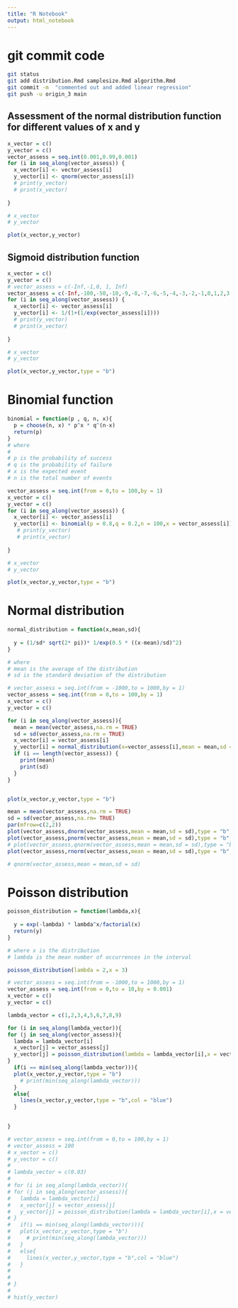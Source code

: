 ```yaml
---
title: "R Notebook"
output: html_notebook
---
```

# git commit code
```bash
git status
git add distribution.Rmd samplesize.Rmd algorithm.Rmd
git commit -m  "commented out and added linear regression"
git push -u origin_3 main
```
## Assessment of the normal distribution function for different values of x and y
```r

x_vector = c()
y_vector = c()
vector_assess = seq.int(0.001,0.99,0.001)
for (i in seq_along(vector_assess)) {
  x_vector[i] <- vector_assess[i]
  y_vector[i] <- qnorm(vector_assess[i])
  # print(y_vector)
  # print(x_vector)
  
}

# x_vector
# y_vector

plot(x_vector,y_vector)
```

## Sigmoid distribution function
```r

x_vector = c()
y_vector = c()
# vector_assess = c(-Inf,-1,0, 1, Inf)
vector_assess = c(-Inf,-100,-50,-10,-9,-8,-7,-6,-5,-4,-3,-2,-1,0,1,2,3,4,5,6,7,8,9,10,50,100,Inf)
for (i in seq_along(vector_assess)) {
  x_vector[i] <- vector_assess[i]
  y_vector[i] <- 1/(1+(1/exp(vector_assess[i])))
  # print(y_vector)
  # print(x_vector)
  
}

# x_vector
# y_vector

plot(x_vector,y_vector,type = "b")
```

# Binomial function 
```r
binomial = function(p , q, n, x){
  p = choose(n, x) * p^x * q^(n-x)
  return(p)
}
# where
# 
# p is the probability of success
# q is the probability of failure
# x is the expected event
# n is the total number of events

vector_assess = seq.int(from = 0,to = 100,by = 1)
x_vector = c()
y_vector = c()
for (i in seq_along(vector_assess)) {
  x_vector[i] <- vector_assess[i]
  y_vector[i] <- binomial(p = 0.8,q = 0.2,n = 100,x = vector_assess[i])
   # print(y_vector)
   # print(x_vector)
  
}

# x_vector
# y_vector

plot(x_vector,y_vector,type = "b")
```

# Normal distribution
```r

normal_distribution = function(x,mean,sd){
  
  y = (1/sd* sqrt(2* pi))* 1/exp(0.5 * ((x-mean)/sd)^2)
}

# where 
# mean is the average of the distribution
# sd is the standard deviation of the distribution

# vector_assess = seq.int(from = -1000,to = 1000,by = 1)
vector_assess = seq.int(from = 0,to = 100,by = 1)
x_vector = c()
y_vector = c()

for (i in seq_along(vector_assess)){
  mean = mean(vector_assess,na.rm = TRUE)
  sd = sd(vector_assess,na.rm = TRUE)
  x_vector[i] = vector_assess[i]
  y_vector[i] = normal_distribution(x=vector_assess[i],mean = mean,sd = sd)
  if (i == length(vector_assess)) {
    print(mean)
    print(sd)
  }
}


plot(x_vector,y_vector,type = "b")
```

```r

mean = mean(vector_assess,na.rm = TRUE)
sd = sd(vector_assess,na.rm= TRUE)
par(mfrow=c(2,2))
plot(vector_assess,dnorm(vector_assess,mean = mean,sd = sd),type = "b",xlab = "input vector",ylab = "dnorm",main = "dnorm")
plot(vector_assess,pnorm(vector_assess,mean = mean,sd = sd),type = "b",xlab = "input vector",ylab = "pnorm",main = "pnorm")
# plot(vector_assess,qnorm(vector_assess,mean = mean,sd = sd),type = "b",xlab = "input vector",ylab = "qnorm",main = "qnorm")
plot(vector_assess,rnorm(vector_assess,mean = mean,sd = sd),type = "b",xlab = "input vector",ylab = "rnorm",main = "rnorm")

# qnorm(vector_assess,mean = mean,sd = sd)
```
# Poisson distribution
```r
poisson_distribution = function(lambda,x){
 
  y = exp(-lambda) * lambda^x/factorial(x)
  return(y)
}

# where x is the distribution 
# lambda is the mean number of occurrences in the interval

poisson_distribution(lambda = 2,x = 3)

# vector_assess = seq.int(from = -1000,to = 1000,by = 1)
vector_assess = seq.int(from = 0,to = 10,by = 0.001)
x_vector = c()
y_vector = c()

lambda_vector = c(1,2,3,4,5,6,7,8,9)

for (i in seq_along(lambda_vector)){
for (j in seq_along(vector_assess)){
  lambda = lambda_vector[i]
  x_vector[j] = vector_assess[j]
  y_vector[j] = poisson_distribution(lambda = lambda_vector[i],x = vector_assess[j])
}
  if(i == min(seq_along(lambda_vector))){
  plot(x_vector,y_vector,type = "b")  
    # print(min(seq_along(lambda_vector)))
  }
  else{
    lines(x_vector,y_vector,type = "b",col = "blue")
  }
  

}

```
```r
# vector_assess = seq.int(from = 0,to = 100,by = 1)
# vector_assess = 100
# x_vector = c()
# y_vector = c()
# 
# lambda_vector = c(0.03)
# 
# for (i in seq_along(lambda_vector)){
# for (j in seq_along(vector_assess)){
#   lambda = lambda_vector[i]
#   x_vector[j] = vector_assess[j]
#   y_vector[j] = poisson_distribution(lambda = lambda_vector[i],x = vector_assess[j])
# }
#   if(i == min(seq_along(lambda_vector))){
#   plot(x_vector,y_vector,type = "b")  
#     # print(min(seq_along(lambda_vector)))
#   }
#   else{
#     lines(x_vector,y_vector,type = "b",col = "blue")
#   }
#   
# 
# }
# 
# hist(y_vector)
```



